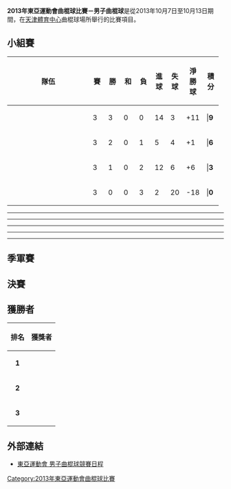 '''2013年東亞運動會曲棍球比賽－男子曲棍球'''是從2013年10月7日至10月13日期間，在[[天津體育中心|天津體育中心]]曲棍球場所舉行的比賽項目。

== 小組賽 ==
{| class=wikitable style="text-align:center"
!width=175|隊伍
!width=20|賽
!width=20|勝
!width=20|和
!width=20|負
!width=20|進球
!width=20|失球
!width=20|淨勝球
!width=20|積分
|-
|align=left|{{flagIOC2|KOR|2013年東亞運動會}}
|3||3||0||0||14||3||+11|||'''9'''
|-
|align=left|{{flagIOC2|JPN|2013年東亞運動會}}
|3||2||0||1||5||4||+1|||'''6'''
|-
|align=left|{{flagIOC2|CHN|2013年東亞運動會}}
|3||1||0||2||12||6||+6|||'''3'''
|-
|align=left|{{flagIOC2|HKG|2013年東亞運動會}}
|3||0||0||3||2||20||-18|||'''0'''
|}

{{Football box
|date       = 2013年10月7日
|time       = 13:00
|team1      = {{flagIOC2|KOR|2013年東亞運動會}}
|score      = 3 － 2
|report     = [http://data.tianjin2013.sports.sohu.com/data/PDF/HO/51105.pdf 報告]{{dead link|date=2017年11月 |bot=InternetArchiveBot |fix-attempted=yes }}
|team2      = {{flagIOC2|CHN|2013年東亞運動會}}
|goals1     = Yoon Sung Hoon {{fhgoal|FG|4}}<br>Jang Jong Hyun {{fhgoal|PC|21}}<br>Nam Hyun Woo {{fhgoal|PC|62}}
|goals2     = 烏龍球 {{fhgoal|OG|40}}<br>[[張治軒|張治軒]] {{fhgoal|FG|58}}
|stadium    = [[天津體育中心曲棍球場|天津體育中心曲棍球場]]
|attendance = 
|referee    = 
}}
----
{{Football box
|date       = 2013年10月7日
|time       = 15:00
|team1      = {{flagIOC2|JPN|2013年東亞運動會}}
|score      = 2 － 1
|report     = [http://data.tianjin2013.sports.sohu.com/data/PDF/HO/51112.pdf 報告]{{dead link|date=2017年11月 |bot=InternetArchiveBot |fix-attempted=yes }}
|team2      = {{flagIOC2|HKG|2013年東亞運動會}}
|goals1     = [[長澤克好|長澤克好]] {{fhgoal|PC|9}}<br>[[粥川幸司|粥川幸司]] {{fhgoal|PC|55}}
|goals2     = [[余俊軒|余俊軒]] {{fhgoal|FG|20}}
|stadium    = [[天津體育中心曲棍球場|天津體育中心曲棍球場]]
|attendance = 
|referee    = 
}}
----
{{Football box
|date       = 2013年10月9日
|time       = 13:00
|team1      = {{flagIOC2|JPN|2013年東亞運動會}}
|score      =  1 － 3 
|report     = [http://data.tianjin2013.sports.sohu.com/data/PDF/HO/51114.pdf 報告]{{dead link|date=2017年11月 |bot=InternetArchiveBot |fix-attempted=yes }}
|team2      = {{flagIOC2|KOR|2013年東亞運動會}}
|goals1     = [[畠山學|畠山學]] {{fhgoal|PC|40}}
|goals2     = Nam Hyun Woo {{fhgoal|PC|19}}<br>Lee Seung Hoon {{fhgoal|FG|36}}<br>Jang Jong Hyun {{fhgoal|PC|54}}
|stadium    = [[天津體育中心曲棍球場|天津體育中心曲棍球場]]
|attendance = 
|referee    = 
}}
----
{{Football box
|date       = 2013年10月9日
|time       = 15:00
|team1      = {{flagIOC2|CHN|2013年東亞運動會}}
|score      =  10 － 1
|report     = [http://data.tianjin2013.sports.sohu.com/data/PDF/HO/51116.pdf 報告]{{dead link|date=2017年11月 |bot=InternetArchiveBot |fix-attempted=yes }}
|team2      = {{flagIOC2|HKG|2013年東亞運動會}}
|goals1     = [[杜塔拉克|杜塔拉克]] {{fhgoal|PC|15}}<br>[[杜晨|杜晨]] {{fhgoal|FG|17}}<br>[[鄂立光|鄂立光]] {{fhgoal|FG|19}}<br>[[張治軒|張治軒]] {{fhgoal|FG|24|FG|40|FG|69}}<br>[[孫龍|孫龍]] {{fhgoal|FG|37}}<br>[[杜晨|杜晨]] {{fhgoal|FG|42|FG|58}}<br>[[吉米|吉米]] {{fhgoal|PC|48}}
|goals2     = Arif Arifali {{fhgoal|PC|45}}
|stadium    = [[天津體育中心曲棍球場|天津體育中心曲棍球場]]
|attendance = 
|referee    = 
}}
----
{{Football box
|date       = 2013年10月11日
|time       = 13:00
|team1      = {{flagIOC2|KOR|2013年東亞運動會}}
|score      = 8 － 0 
|report     = [http://data.tianjin2013.sports.sohu.com/data/PDF/HO/51118.pdf 報告]{{dead link|date=2017年11月 |bot=InternetArchiveBot |fix-attempted=yes }}
|team2      = {{flagIOC2|HKG|2013年東亞運動會}}
|goals1     = Kang Moon Kweon {{fhgoal|FG|3}}<br>Lee Nam Yong {{fhgoal|PC|10}}<br>Nam Hyun Woo {{fhgoal|PC|17|PC|70+}}<br>Jung Man Jae {{fhgoal|PS|19}}<br>Kang Moon Kyu {{fhgoal|FG|29}}<br>Jang Jong Hyun {{fhgoal|PC|38}}<br>You Hyo Sik {{fhgoal|FG|43}}
|goals2     = 
|stadium    = [[天津體育中心曲棍球場|天津體育中心曲棍球場]]
|attendance = 
|referee    = 
}}
----
{{Football box
|date       = 2013年10月11日
|time       = 15:00
|team1      = {{flagIOC2|CHN|2013年東亞運動會}}
|score      = 0 － 2 
|report     = [http://data.tianjin2013.sports.sohu.com/data/PDF/HO/51120.pdf 報告]{{dead link|date=2017年11月 |bot=InternetArchiveBot |fix-attempted=yes }}
|team2      = {{flagIOC2|JPN|2013年東亞運動會}}
|goals1     = 
|goals2     = 
|stadium    = [[天津體育中心曲棍球場|天津體育中心曲棍球場]]
|attendance = 
|referee    = 
}}

== 季軍賽 ==
{{Football box
|date       = 2013年10月13日
|time       = 12:00
|team1      = {{flagIOC2|CHN|2013年東亞運動會}}
|score      = 6 － 0  
|report     = [http://data.tianjin2013.sports.sohu.com/data/PDF/HO/51122.pdf 報告]{{dead link|date=2017年11月 |bot=InternetArchiveBot |fix-attempted=yes }}
|team2      = {{flagIOC2|HKG|2013年東亞運動會}}
|goals1     = [[郭小平|郭小平]] {{fhgoal|FG|2}}<br>[[杜晨|杜晨]] {{fhgoal|FG|13|FG|28}}<br>[[杜塔拉克|杜塔拉克]] {{fhgoal|PC|21}}<br>[[吉米|吉米]] {{fhgoal|PC|35}}<br>[[孫龍|孫龍]] {{fhgoal|FG|60}}
|goals2     = 
|stadium    = [[天津體育中心曲棍球場|天津體育中心曲棍球場]]
|attendance = 
|referee    = 
}}

== 決賽 ==
{{Football box
|date       = 2013年10月13日
|time       = 14:30
|team1      = {{flagIOC2|KOR|2013年東亞運動會}}
|score      = 2 － 1   
|report     = [http://data.tianjin2013.sports.sohu.com/data/PDF/HO/51124.pdf 報告]{{dead link|date=2017年11月 |bot=InternetArchiveBot |fix-attempted=yes }}
|team2      = {{flagIOC2|JPN|2013年東亞運動會}}
|goals1     = Kim Seong Kyu {{fhgoal|FG|20}}<br>Kang Moon Kweon {{fhgoal|FG|67}}
|goals2     = [[藤本一平|藤本一平]] {{fhgoal|FG|38}}
|stadium    = [[天津體育中心曲棍球場|天津體育中心曲棍球場]]
|attendance = 
|referee    = 
}}

== 獲勝者 ==
{| class="wikitable" style="margin: 0 auto;"
|-
!排名
!獲獎者
|- bgcolor=gold
|align=center|'''1'''
|align=left| {{flagIOC2|KOR|2013年東亞運動會}}
|- bgcolor=silver
|align=center|'''2'''
|align=left| {{flagIOC2|JPN|2013年東亞運動會}}
|- bgcolor=#cc9966
|align=center|'''3'''
|align=left| {{flagIOC2|CHN|2013年東亞運動會}}
|}


== 外部連結 ==
* [http://data.tianjin2013.sports.sohu.com/data/PDF/HO/51103.pdf 東亞運動會 男子曲棍球競賽日程]{{dead link|date=2017年11月 |bot=InternetArchiveBot |fix-attempted=yes }}

[[Category:2013年東亞運動會曲棍球比賽|Category:2013年東亞運動會曲棍球比賽]]